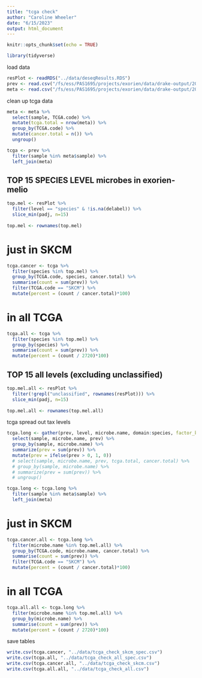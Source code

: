 ```yaml
---
title: "tcga check"
author: "Caroline Wheeler"
date: "6/15/2023"
output: html_document
---
```


```r
knitr::opts_chunk$set(echo = TRUE)

library(tidyverse)
```

load data
```r
resPlot <- readRDS("../data/deseqResults.RDS")
prev <- read.csv("/fs/ess/PAS1695/projects/exorien/data/drake-output/2022-03-16/combined_prevalence.csv")
meta <- read.csv("/fs/ess/PAS1695/projects/exorien/data/drake-output/2022-03-16/2022-03-16_TCGA_meta.csv")
```

clean up tcga data 
```r
meta <- meta %>%
  select(sample, TCGA.code) %>%
  mutate(tcga.total = nrow(meta)) %>%
  group_by(TCGA.code) %>%
  mutate(cancer.total = n()) %>%
  ungroup()

tcga <- prev %>%
  filter(sample %in% meta$sample) %>%
  left_join(meta)
```

## TOP 15 SPECIES LEVEL microbes in exorien-melio
```r
top.mel <- resPlot %>%
  filter(level == "species" & !is.na(delabel)) %>%
  slice_min(padj, n=15)
  
top.mel <- rownames(top.mel)
```

# just in SKCM
```r
tcga.cancer <- tcga %>%
  filter(species %in% top.mel) %>%
  group_by(TCGA.code, species, cancer.total) %>%
  summarise(count = sum(prev)) %>%
  filter(TCGA.code == "SKCM") %>%
  mutate(percent = (count / cancer.total)*100)
```

# in all TCGA
```r
tcga.all <- tcga %>%
  filter(species %in% top.mel) %>%
  group_by(species) %>%
  summarise(count = sum(prev)) %>%
  mutate(percent = (count / 2720)*100)
```


## TOP 15 all levels (excluding unclassified)
```r
top.mel.all <- resPlot %>%
  filter(!grepl("unclassified", rownames(resPlot))) %>%
  slice_min(padj, n=15)
  
top.mel.all <- rownames(top.mel.all)
```

tcga spread out tax levels 
```r
tcga.long <- gather(prev, level, microbe.name, domain:species, factor_key=TRUE) %>%
  select(sample, microbe.name, prev) %>%
  group_by(sample, microbe.name) %>%
  summarize(prev = sum(prev)) %>%
  mutate(prev = ifelse(prev > 0, 1, 0))
  # select(sample, microbe.name, prev, tcga.total, cancer.total) %>%
  # group_by(sample, microbe.name) %>%
  # summarize(prev = sum(prev)) %>%
  # ungroup()

tcga.long <- tcga.long %>%
  filter(sample %in% meta$sample) %>%
  left_join(meta)
```

# just in SKCM
```r
tcga.cancer.all <- tcga.long %>%
  filter(microbe.name %in% top.mel.all) %>%
  group_by(TCGA.code, microbe.name, cancer.total) %>%
  summarise(count = sum(prev)) %>%
  filter(TCGA.code == "SKCM") %>%
  mutate(percent = (count / cancer.total)*100)
```

# in all TCGA
```r
tcga.all.all <- tcga.long %>%
  filter(microbe.name %in% top.mel.all) %>%
  group_by(microbe.name) %>%
  summarise(count = sum(prev)) %>%
  mutate(percent = (count / 2720)*100)
```

save tables
```r
write.csv(tcga.cancer, "../data/tcga_check_skcm_spec.csv")
write.csv(tcga.all, "../data/tcga_check_all_spec.csv")
write.csv(tcga.cancer.all, "../data/tcga_check_skcm.csv")
write.csv(tcga.all.all, "../data/tcga_check_all.csv")
```


